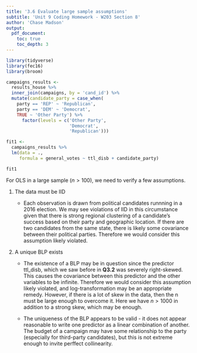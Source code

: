 ```yaml
---
title: '3.6 Evaluate large sample assumptions'
subtitle: 'Unit 9 Coding Homework - W203 Section 8'
author: 'Chase Madson' 
output:
  pdf_document:
    toc: true
    toc_depth: 3
---
```


```r
library(tidyverse)
library(fec16)
library(broom)
```


```r
campaigns_results <- 
  results_house %>% 
  inner_join(campaigns, by = 'cand_id') %>% 
  mutate(candidate_party = case_when(
    party == 'REP' ~ 'Republican', 
    party == 'DEM' ~ 'Democrat', 
    TRUE ~ 'Other Party') %>% 
      factor(levels = c('Other Party', 
                        'Democrat', 
                        'Republican')))

fit1 <- 
  campaigns_results %>% 
  lm(data = .,
     formula = general_votes ~ ttl_disb + candidate_party)

fit1


```

For OLS in a large sample $(n>100)$, we need to verify a few assumptions.

1.  The data must be IID

    - Each observation is drawn from political candidates runnning in a 2016 election. We may see violations of IID in this circumstance given that there is strong regional clustering of a candidate's success based on their party and geographic location. If there are two candidates from the same state, there is likely some covariance between their political parties. Therefore we would consider this assumption likely violated.  


2.  A unique BLP exists

    -   The existence of a BLP may be in question since the predictor ttl_disb, which we saw before in **Q3.2** was severely right-skewed. This causes the covariance between this predictor and the other variables to be infinite. Therefore we would consider this assumption likely violated, and log-transformation may be an appropriate remedy. However, if there is a lot of skew in the data, then the n must be large enough to overcome it. Here we have $n>1000$ in addition to a strong skew, which may be enough.

    -   The uniqueness of the BLP appears to be valid - it does not appear reasonable to write one predictor as a linear combination of another. The budget of a campaign may have some relationship to the party (especially for third-party candidates), but this is not extreme enough to invite perffect collinearity.